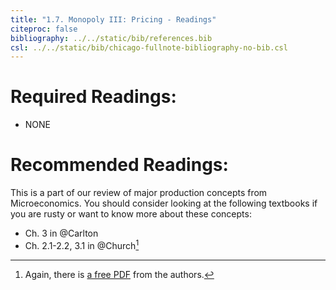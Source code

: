 ```yaml
---
title: "1.7. Monopoly III: Pricing - Readings"
citeproc: false
bibliography: ../../static/bib/references.bib
csl: ../../static/bib/chicago-fullnote-bibliography-no-bib.csl
---
```


# Required Readings:

- NONE

# Recommended Readings:

This is a part of our review of major production concepts from Microeconomics. You should consider looking at the following textbooks if you are rusty or want to know more about these concepts:   

- <i class="fas fas fa-book"></i> Ch. 3 in @Carlton
- <i class="fas fas fa-book"></i> Ch. 2.1-2.2, 3.1 in @Church^[Again, there is [a free PDF](https://works.bepress.com/jeffrey_church/23/) from the authors.]